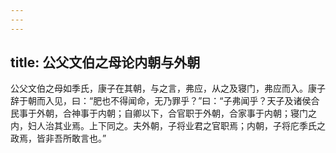 ```yaml
---
---
---
```

title: 公父文伯之母论内朝与外朝
---


公父文伯之母如季氏，康子在其朝，与之言，弗应，从之及寝门，弗应而入。康子辞于朝而入见，曰：“肥也不得闻命，无乃罪乎？”曰：“子弗闻乎？天子及诸侯合民事于外朝，合神事于内朝；自卿以下，合官职于外朝，合家事于内朝；寝门之内，妇人治其业焉。上下同之。夫外朝，子将业君之官职焉；内朝，子将庀季氏之政焉，皆非吾所敢言也。”

